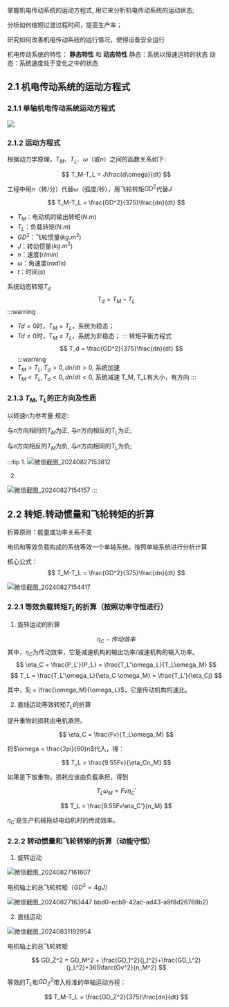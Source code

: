 
<WordCount>

掌握机电传动系统的运动方程式, 用它来分析机电传动系统的运动状态; 

分析如何缩短过渡过程时间，提高生产率；

研究如何改善机电传动系统的运行情况，使得设备安全运行

机电传动系统的特性： **静态特性** 和 **动态特性**
静态：系统以恒速运转的状态
动态：系统速度处于变化之中的状态

## 2.1 机电传动系统的运动方程式

### 2.1.1 单轴机电传动系统运动方程式

![](https://github.com/user-attachments/assets/2cde2efb-036d-4f7c-ad19-6c5a35e24d76)

### 2.1.2 运动方程式

根据动力学原理，$T_M$、$T_L$、$\omega$（或$n$）之间的函数关系如下:

$$
T_M-T_L = J\frac{d\omega}{dt}
$$

工程中用$n$（转/分）代替$\omega$（弧度/秒），用飞轮转矩$GD^2$代替$J$

$$
T_M-T_L = \frac{GD^2}{375}\frac{dn}{dt}
$$
- $T_M$：电动机的输出转矩($N.m$)
- $T_L$：负载转矩($N.m$)
- $GD^2$：飞轮惯量($kg.m^2$)
- $J$：转动惯量($kg.m^2$)
- $n$：速度($r/min$)
- $\omega$：角速度($rad/s$)
- $t$：时间($s$)

系统动态转矩$T_d$
$$
T_d = T_M - T_L
$$
:::warning
- $Td=0$时，$T_M=T_L$，系统为稳态；
- $Td≠0$时，$T_M ≠ T_L$，系统为非稳态；
:::
转矩平衡方程式
$$
T_d = \frac{GD^2}{375}\frac{dn}{dt}
$$
:::warning
- $T_M>T_L, T_d>0, dn/dt>0$, 系统加速
- $T_M<T_L, T_d<0, dn/dt<0$, 系统减速
T_M, T_L有大小，有方向
:::

### 2.1.3 $T_M, T_L$的正方向及性质

以转速n为参考量 规定: 

与$n$方向相同的$T_M$为正, 
与$n$方向相反的$T_L$为正; 

与$n$方向相反的$T_M$为负, 
与$n$方向相同的$T_L$为负; 

:::tip
1. 
![微信截图_20240827153812](https://github.com/user-attachments/assets/4889fd95-541b-4346-a315-cd5d78ad2b08)

2. 
![微信截图_20240827154157](https://github.com/user-attachments/assets/adb04c36-d029-4169-968f-8aaf4a2f9e32)
:::



## 2.2 转矩.转动惯量和飞轮转矩的折算

折算原则：能量或功率关系不变

电机和等效负载构成的系统等效一个单轴系统。按照单轴系统进行分析计算

核心公式：
$$
T_M-T_L = \frac{GD^2}{375}\frac{dn}{dt}
$$

![微信截图_20240827154417](https://github.com/user-attachments/assets/f795f61e-70a4-4fc5-ad1c-0bb4f47ce8d5)

### 2.2.1 等效负载转矩$T_L$的折算（按照功率守恒进行）

1. 旋转运动的折算

$$
\eta_C - 传动效率
$$
其中，$\eta_C$为传动效率，它是减速机构的输出功率/减速机构的输入功率。
$$
\eta_C = \frac{P_L'}{P_L} = \frac{T_L'\omega_L}{T_L\omega_M}
$$
$$
T_L = \frac{T_L'\omega_L}{\eta_C \omega_M} = \frac{T_L'}{\eta_Cj}
$$

其中，$j = \frac{\omega_M}{\omega_L}$，它是传动机构的速比。


2. 直线运动等效转矩$T_L$的折算

提升重物的损耗由电机承担。

$$
\eta_C = \frac{Fv}{T_L\omega_M}
$$

将$\omega = \frac{2pi}{60}n$代入，得：

$$
T_L = \frac{9.55Fv}{\eta_Cn_M}
$$

如果是下放重物，损耗应该由负载承担，得到

$$
T_L\omega_M = Fv\eta_C'
$$

$$
T_L = \frac{9.55Fv\eta_C'}{n_M}
$$

$\eta_C'$是生产机械拖动电动机时的传动效率。

### 2.2.2 转动惯量和飞轮转矩的折算（动能守恒）

1. 旋转运动

![微信截图_20240827161607](https://github.com/user-attachments/assets/4559bbd0-ecb9-42ac-ad43-a9f8d26769b2)

电机轴上的总飞轮转矩（$GD^2=4gJ$）

![微信截图_20240827163447](https://github.com/user-attachments/assets/2ecd401f-e3c3-4baf-bf30-38167c15f8bb)
bbd0-ecb9-42ac-ad43-a9f8d26769b2)

2. 直线运动

![微信截图_20240831192954](https://github.com/user-attachments/assets/2fe64868-1f86-4846-bd9a-e856f4b91fda)

电机轴上的总飞轮转矩

$$
GD_Z^2 = GD_M^2 + \frac{GD_1^2}{j_1^2}+\frac{GD_L^2}{j_L^2}+365\farc{Gv^2}{n_M^2}
$$

等效的$T_L$和$GD_Z^2$带入标准的单轴运动方程：

$$
T_M-T_L = \frac{GD_Z^2}{375}\frac{dn}{dt}
$$



</WordCount>